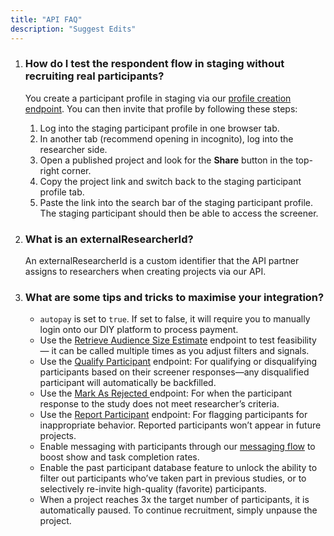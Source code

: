 ```yaml
---
title: "API FAQ"
description: "Suggest Edits"
---
```


1. ### How do I test the respondent flow in staging without recruiting real participants?

   You create a participant profile in staging via our [profile creation endpoint](/reference/profilescontroller_create). You can then invite that profile by following these steps:

   1. Log into the staging participant profile in one browser tab.
   2. In another tab (recommend opening in incognito), log into the researcher side.
   3. Open a published project and look for the **Share** button in the top-right corner.
   4. Copy the project link and switch back to the staging participant profile tab.
   5. Paste the link into the search bar of the staging participant profile. The staging participant should then be able to access the screener.

2. ### What is an externalResearcherId?

   An externalResearcherId is a custom identifier that the API partner assigns to researchers when creating projects via our API.

3. ### What are some tips and tricks to maximise your integration?

   * `autopay` is set to `true`. If set to false, it will require you to manually login onto our DIY platform to process payment.
   * Use the [Retrieve Audience Size Estimate](/reference/projectscontroller_projectaudiencesizeestimate) endpoint to test feasibility — it can be called multiple times as you adjust filters and signals.
   * Use the [Qualify Participant](/reference/screenerresponsescontroller_qualify-1) endpoint: For qualifying or disqualifying participants based on their screener responses—any disqualified participant will automatically be backfilled.
   * Use the [Mark As Rejected ](/reference/screenerresponsescontroller_reject)endpoint: For when the participant response to the study does not meet researcher’s criteria.
   * Use the [Report Participant](/reference/screenerresponsescontroller_report-1) endpoint: For flagging participants for inappropriate behavior. Reported participants won’t appear in future projects.
   * Enable messaging with participants through our [messaging flow](/reference/conversationscontroller_create) to boost show and task completion rates.
   * Enable the past participant database feature to unlock the ability to filter out participants who’ve taken part in previous studies, or to selectively re-invite high-quality (favorite) participants.
   * When a project reaches 3x the target number of participants, it is automatically paused. To continue recruitment, simply unpause the project.
